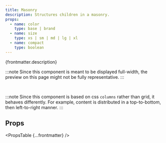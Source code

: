 ```yaml
---
title: Masonry
description: Structures children in a masonry.
props:
  - name: color
    type: base | brand
  - name: size
    type: xs | sm | md | lg | xl
  - name: compact
    type: boolean
---
```



{frontmatter.description}

:::note
Since this component is meant to be displayed full-width, the preview on this page might not be fully representative.
:::

<br />

:::note
Since this component is based on css `columns` rather than grid, it behaves differently. For example, content is distributed in a top-to-bottom, then left-to-right manner.
:::

<DecorativeField structure="masonry" />

## Props

<PropsTable {...frontmatter} />
